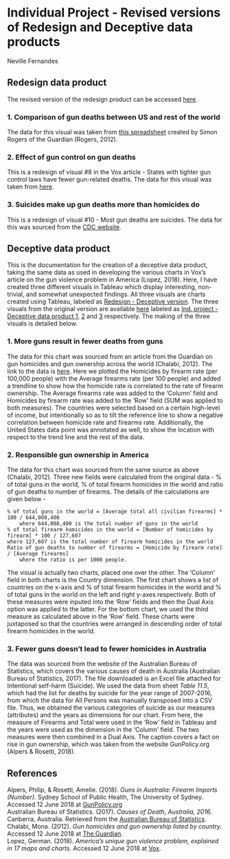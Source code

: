 

# Individual Project - Revised versions of Redesign and Deceptive data products  
Neville Fernandes

## Redesign data product  

The revised version of the redesign product can be accessed [here](https://public.tableau.com/profile/neville.fernandes#!/vizhome/Redesign-Revisedversion/Story1).

### 1. Comparison of gun deaths between US and rest of the world
The data for this visual was taken from [this spreadsheet](https://docs.google.com/spreadsheets/d/1chqUZHuY6cXYrRYkuE0uwXisGaYvr7durZHJhpLGycs/) created by Simon Rogers of the Guardian (Rogers, 2012). 

### 2. Effect of gun control on gun deaths
This is a redesign of visual #8 in the Vox article - States with tighter gun control laws have fewer gun-related deaths. The data for this visual was taken from [here](https://www.kff.org/other/state-indicator/firearms-death-rate-per-100000/?currentTimeframe=0&sortModel=%7B"colId":"Location","sort":"asc"%7D). 

### 3. Suicides make up gun deaths more than homicides do
This is a redesign of visual #10 - Most gun deaths are suicides. The data for this was sourced from the [CDC website](https://webappa.cdc.gov/sasweb/ncipc/mortrate10_us.html).

  
## Deceptive data product  

This is the documentation for the creation of a deceptive data product, taking the same data as used in developing the various charts in Vox’s article on the gun violence problem in America (Lopez, 2018). Here, I have created three different visuals in Tableau which display interesting, non-trivial, and somewhat unexpected findings. All three visuals are charts created using Tableau, labeled as [Redesign - Deceptive version](https://public.tableau.com/profile/neville.fernandes#!/vizhome/Redesign-Deceptiveversion/Story2). The three visuals from the original version are available [here](https://public.tableau.com/profile/neville.fernandes#!/) labeled as [Ind. project - Deceptive data product 1](https://public.tableau.com/profile/neville.fernandes#!/vizhome/Ind_Project-Deceptivedataproduct-1/Story1), [2](https://public.tableau.com/profile/neville.fernandes#!/vizhome/Ind_Project-Deceptivedataproduct-2/Story2) and [3](https://public.tableau.com/profile/neville.fernandes#!/vizhome/Ind_Project-Deceptivedataproduct-3/Story3) respectively. The making of the three visuals is detailed below.  

### 1. More guns result in fewer deaths from guns  
The data for this chart was sourced from an article from the Guardian on gun homicides and gun ownership across the world (Chalabi, 2012). The link to the data is [here](https://docs.google.com/spreadsheets/d/1chqUZHuY6cXYrRYkuE0uwXisGaYvr7durZHJhpLGycs/edit#gid=0). Here we plotted the Homicides by firearm rate (per 100,000 people) with the Average firearms rate (per 100 people) and added a trendline to show how the homicide rate is correlated to the rate of firearm ownership. The Average firearms rate was added to the 'Column' field and Homicides by firearm rate was added to the 'Row' field (SUM was applied to both measures). The countries were selected based on a certain high-level of income, but intentionally so as to tilt the reference line to show a negative correlation between homicide rate and firearms rate. Additionally, the United States data point was annotated as well, to show the location with respect to the trend line and the rest of the data.  

### 2. Responsible gun ownership in America  
The data for this chart was sourced from the same source as above (Chalabi, 2012). Three new fields were calculated from the original data - % of total guns in the world, % of total firearm homicides in the world and ratio of gun deaths to number of firearms. The details of the calculations are given below -  

	% of total guns in the world = [Average total all civilian firearms] * 100 / 644,008,400
		where 644,008,400 is the total number of guns in the world
	% of total firearm homicides in the world = [Number of homicides by firearm] * 100 / 127,607
	where 127,607 is the total number of firearm homicides in the world
	Ratio of gun deaths to number of firearms = [Homicide by firearm rate] / [Average firearms]
		where the ratio is per 1000 people.
  
The visual is actually two charts, placed one over the other. The 'Column' field in both charts is the Country dimension. The first chart shows a list of countries on the x-axis and % of total firearm homicides in the world and % of total guns in the world on the left and right y-axes respectively. Both of these measures were inputed into the 'Row' fields and then the Dual Axis option was applied to the latter. For the bottom chart, we used the third measure as calculated above in the 'Row' field. These charts were juxtaposed so that the countries were arranged in descending order of total firearm homicides in the world.  

### 3. Fewer guns doesn't lead to fewer homicides in Australia  
The data was sourced from the website of the Australian Bureau of Statistics, which covers the various causes of death in Australia (Australian Bureau of Statistics, 2017). The file downloaded is an Excel file attached for Intentional self-harm (Suicide). We used the data from sheet _Table 11.5_, which had the list for deaths by suicide for the year range of 2007-2016, from which the data for All Persons was manually transposed into a CSV file. Thus, we obtained the various categories of suicide as our measures (attributes) and the years as dimensions for our chart. From here, the measure of Firearms and Total were used in the 'Row' field in Tableau and the years were used as the dimension in the 'Column' field. The two measures were then combined in a Dual Axis. 
The caption covers a fact on rise in gun ownership, which was taken from the website GunPolicy.org (Alpers & Rosetti, 2018).  

## References  

Alpers, Philip, & Rosetti, Amelie. (2018). _Guns in Australia: Firearm Imports (Number)._ Sydney School of Public Health, The University of Sydney. Accessed 12 June 2018 at [GunPolicy.org](http://www.gunpolicy.org/firearms/compareyears/10/firearm_imports_number)  
Australian Bureau of Statistics. (2017). _Causes of Death, Australia, 2016._ Canberra, Australia. Retrieved from the [Australian Bureau of Statistics](http://www.abs.gov.au/AUSSTATS/abs@.nsf/DetailsPage/3303.02016?OpenDocument).  
Chalabi, Mona. (2012). _Gun homicides and gun ownership listed by country._ Accessed 12 June 2018 at [The Guardian](https://www.theguardian.com/news/datablog/2012/jul/22/gun-homicides-ownership-world-list).  
Lopez, German. (2018). _America's unique gun violence problem, explained in 17 maps and charts._ Accessed 12 June 2018 at [Vox](https://www.vox.com/policy-and-politics/2017/10/2/16399418/us-gun-violence-statistics-maps-charts).

 
 
 
 
